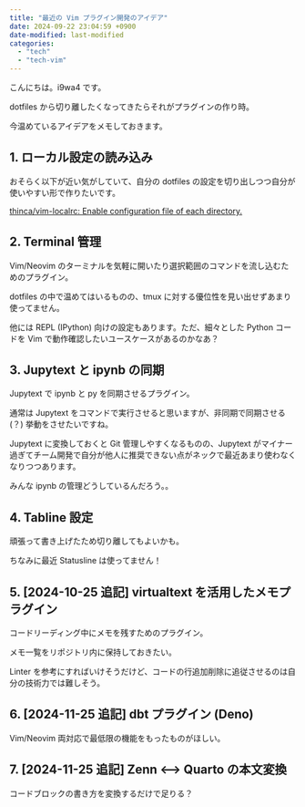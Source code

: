 ```yaml
---
title: "最近の Vim プラグイン開発のアイデア"
date: 2024-09-22 23:04:59 +0900
date-modified: last-modified
categories:
  - "tech"
  - "tech-vim"
---
```


こんにちは。i9wa4 です。

dotfiles から切り離したくなってきたらそれがプラグインの作り時。

今温めているアイデアをメモしておきます。

## 1. ローカル設定の読み込み

おそらく以下が近い気がしていて、自分の dotfiles の設定を切り出しつつ自分が使いやすい形で作りたいです。

[thinca/vim-localrc: Enable configuration file of each directory.](https://github.com/thinca/vim-localrc)

## 2. Terminal 管理

Vim/Neovim のターミナルを気軽に開いたり選択範囲のコマンドを流し込むためのプラグイン。

dotfiles の中で温めてはいるものの、tmux に対する優位性を見い出せずあまり使ってません。

他には REPL (IPython) 向けの設定もあります。ただ、細々とした Python コードを Vim で動作確認したいユースケースがあるのかなあ？

## 3. Jupytext と ipynb の同期

Jupytext で ipynb と py を同期させるプラグイン。

通常は Jupytext をコマンドで実行させると思いますが、非同期で同期させる (？) 挙動をさせたいですね。

Jupytext に変換しておくと Git 管理しやすくなるものの、Jupytext がマイナー過ぎてチーム開発で自分が他人に推奨できない点がネックで最近あまり使わなくなりつつあります。

みんな ipynb の管理どうしているんだろう。。

## 4. Tabline 設定

頑張って書き上げたため切り離してもよいかも。

ちなみに最近 Statusline は使ってません！

## 5. [2024-10-25 追記] virtualtext を活用したメモプラグイン

コードリーディング中にメモを残すためのプラグイン。

メモ一覧をリポジトリ内に保持しておきたい。

Linter を参考にすればいけそうだけど、コードの行追加削除に追従させるのは自分の技術力では難しそう。

## 6. [2024-11-25 追記] dbt プラグイン (Deno)

Vim/Neovim 両対応で最低限の機能をもったものがほしい。

## 7. [2024-11-25 追記] Zenn <--> Quarto の本文変換

コードブロックの書き方を変換するだけで足りる？
